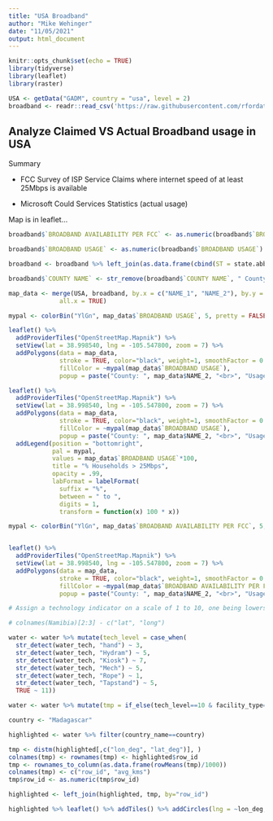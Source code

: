 ```yaml
---
title: "USA Broadband"
author: "Mike Wehinger"
date: "11/05/2021"
output: html_document
---
```


```r
knitr::opts_chunk$set(echo = TRUE)
library(tidyverse)
library(leaflet)
library(raster)

USA <- getData("GADM", country = "usa", level = 2)
broadband <- readr::read_csv('https://raw.githubusercontent.com/rfordatascience/tidytuesday/master/data/2021/2021-05-11/broadband.csv')

```

## Analyze Claimed VS Actual Broadband usage in USA

Summary

* FCC Survey of ISP Service Claims where internet speed of at least 25Mbps is available

* Microsoft Could Services Statistics (actual usage)

Map is in leaflet...

```r

broadband$`BROADBAND AVAILABILITY PER FCC` <- as.numeric(broadband$`BROADBAND AVAILABILITY PER FCC`)

broadband$`BROADBAND USAGE` <- as.numeric(broadband$`BROADBAND USAGE`)

broadband <- broadband %>% left_join(as.data.frame(cbind(ST = state.abb, state.name)), by="ST")

broadband$`COUNTY NAME` <- str_remove(broadband$`COUNTY NAME`, " County")

map_data <- merge(USA, broadband, by.x = c("NAME_1", "NAME_2"), by.y = c("state.name", "COUNTY NAME"),
              all.x = TRUE)
```

```r

mypal <- colorBin("YlGn", map_data$`BROADBAND USAGE`, 5, pretty = FALSE)

leaflet() %>%
  addProviderTiles("OpenStreetMap.Mapnik") %>%
  setView(lat = 38.998540, lng = -105.547800, zoom = 7) %>%
  addPolygons(data = map_data, 
              stroke = TRUE, color="black", weight=1, smoothFactor = 0.2, fillOpacity = .4,
              fillColor = ~mypal(map_data$`BROADBAND USAGE`),
              popup = paste("County: ", map_data$NAME_2, "<br>", "Usage: ", map_data$`BROADBAND USAGE`, "<br>"))
```

```r
leaflet() %>%
  addProviderTiles("OpenStreetMap.Mapnik") %>%
  setView(lat = 38.998540, lng = -105.547800, zoom = 7) %>%
  addPolygons(data = map_data, 
              stroke = TRUE, color="black", weight=1, smoothFactor = 0.2, fillOpacity = .4,
              fillColor = ~mypal(map_data$`BROADBAND USAGE`),
              popup = paste("County: ", map_data$NAME_2, "<br>", "Usage: ", map_data$`BROADBAND USAGE`, "<br>")) %>%
  addLegend(position = "bottomright", 
            pal = mypal, 
            values = map_data$`BROADBAND USAGE`*100,
            title = "% Households > 25Mbps",
            opacity = .99, 
            labFormat = labelFormat(
              suffix = "%", 
              between = " to ",
              digits = 1,
              transform = function(x) 100 * x))
```

```r
mypal <- colorBin("YlGn", map_data$`BROADBAND AVAILABILITY PER FCC`, 5, pretty = FALSE)


leaflet() %>%
  addProviderTiles("OpenStreetMap.Mapnik") %>%
  setView(lat = 38.998540, lng = -105.547800, zoom = 7) %>%
  addPolygons(data = map_data, 
              stroke = TRUE, color="black", weight=1, smoothFactor = 0.2, fillOpacity = .4,
              fillColor = ~mypal(map_data$`BROADBAND AVAILABILITY PER FCC`),
              popup = paste("County: ", map_data$NAME_2, "<br>", "Usage: ", map_data$`BROADBAND AVAILABILITY PER FCC`, "<br>"))

```

```r

# Assign a technology indicator on a scale of 1 to 10, one being lowerst tech (hand pump)

# colnames(Namibia)[2:3] - c("lat", "long")

water <- water %>% mutate(tech_level = case_when(
  str_detect(water_tech, "hand") ~ 3,
  str_detect(water_tech, "Hydram") ~ 5,
  str_detect(water_tech, "Kiosk") ~ 7,
  str_detect(water_tech, "Mech") ~ 5,
  str_detect(water_tech, "Rope") ~ 1,
  str_detect(water_tech, "Tapstand") ~ 5,
  TRUE ~ 11))

water <- water %>% mutate(tmp = if_else(tech_level==10 & facility_type=="No facilities", 1, 11))

country <- "Madagascar"

highlighted <- water %>% filter(country_name==country)

tmp <- distm(highlighted[,c("lon_deg", "lat_deg")], )
colnames(tmp) <- rownames(tmp) <- highlighted$row_id
tmp <- rownames_to_column(as.data.frame(rowMeans(tmp)/1000))
colnames(tmp) <- c("row_id", "avg_kms")
tmp$row_id <- as.numeric(tmp$row_id)

highlighted <- left_join(highlighted, tmp, by="row_id")

highlighted %>% leaflet() %>% addTiles() %>% addCircles(lng = ~lon_deg, lat = ~lat_deg, radius = 10000, opacity = 1,fillOpacity = 0)



```
